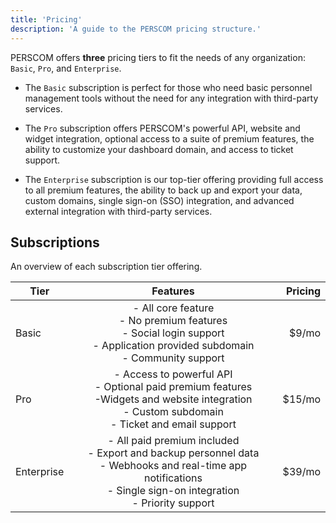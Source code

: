 ```yaml
---
title: 'Pricing'
description: 'A guide to the PERSCOM pricing structure.'
---
```


PERSCOM offers **three** pricing tiers to fit the needs of any organization: `Basic`, `Pro`, and `Enterprise`.

* The `Basic` subscription is perfect for those who need basic personnel management tools without the need for any integration with third-party services.

* The `Pro` subscription offers PERSCOM's powerful API, website and widget integration, optional access to a suite of premium features, the ability to customize your dashboard domain, and access to ticket support.

* The `Enterprise` subscription is our top-tier offering providing full access to all premium features, the ability to back up and export your data, custom domains, single sign-on (SSO) integration, and advanced external integration with third-party services.

## Subscriptions

An overview of each subscription tier offering.

| Tier       |                                                                                    Features                                                                                   | Pricing |
| ---------- | :---------------------------------------------------------------------------------------------------------------------------------------------------------------------------: | ------: |
| Basic      |                    - All core feature<br />- No premium features<br />- Social login support<br />- Application provided subdomain<br />- Community support                   |   $9/mo |
| Pro        |          - Access to powerful API<br />- Optional paid premium features<br />-Widgets and website integration<br />- Custom subdomain<br />- Ticket and email support         |  $15/mo |
| Enterprise | - All paid premium included<br />- Export and backup personnel data<br />- Webhooks and real-time app notifications<br />- Single sign-on integration<br />- Priority support |  $39/mo |